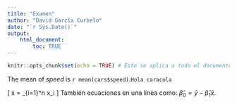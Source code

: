 ```yaml
---
title: "Examen"
author: "David García Curbelo"
date: "`r Sys.Date()`"
output: 
    html_document:
        toc: TRUE
---
```



```r
knitr::opts_chunk$set(echo = TRUE) # Esto se aplica a todo el documento
```

The mean of *speed* is `r mean(cars$speed)`.`Hola caracola`


\[
\bar x = \sum_{i=1}^n x_i
\]
También ecuaciones en una línea como: $\hat\beta_0=\bar y-\hat\beta_1\bar x$.